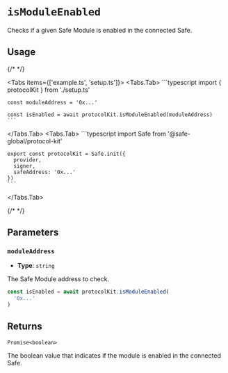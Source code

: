 
# `isModuleEnabled`

Checks if a given Safe Module is enabled in the connected Safe.

## Usage

{/* <!-- vale off --> */}

<Tabs items={['example.ts', 'setup.ts']}>
  <Tabs.Tab>
    ```typescript
    import { protocolKit } from './setup.ts'

    const moduleAddress = '0x...'

    const isEnabled = await protocolKit.isModuleEnabled(moduleAddress)
    ```
  </Tabs.Tab>
  <Tabs.Tab>
    ```typescript
    import Safe from '@safe-global/protocol-kit'

    export const protocolKit = Safe.init({
      provider,
      signer,
      safeAddress: '0x...'
    })
    ```
  </Tabs.Tab>
</Tabs>

{/* <!-- vale on --> */}

## Parameters

### `moduleAddress`

- **Type**: `string`

The Safe Module address to check.

```typescript focus=2
const isEnabled = await protocolKit.isModuleEnabled(
  '0x...'
)
```

## Returns

`Promise<boolean>`

The boolean value that indicates if the module is enabled in the connected Safe.
